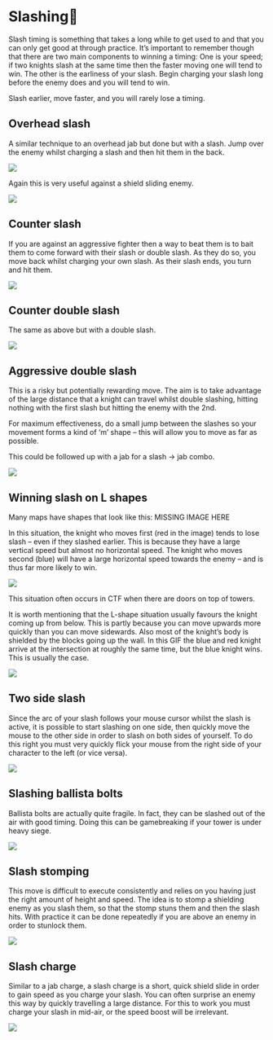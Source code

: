 # Slashing

Slash timing is something that takes a long while to get used to and that you can only get good at through practice. It's important to remember though that there are two main components to winning a timing:
One is your speed; if two knights slash at the same time then the faster moving one will tend to win.
The other is the earliness of your slash. Begin charging your slash long before the enemy does and you will tend to win.

Slash earlier, move faster, and you will rarely lose a timing.

## Overhead slash

A similar technique to an overhead jab but done but with a slash. Jump over the enemy whilst charging a slash and then hit them in the back.

![](http://i.giphy.com/26xBSe7Y1eW0LKtPO.gif)

Again this is very useful against a shield sliding enemy.

![](http://i.giphy.com/l0ExnnYPXH9582Onm.gif)

## Counter slash

If you are against an aggressive fighter then a way to beat them is to bait them to come forward with their slash or double slash. As they do so, you move back whilst charging your own slash. As their slash ends, you turn and hit them.

![](http://i.giphy.com/l0ExvRAtmZuXqaSOs.gif)

## Counter double slash

The same as above but with a double slash.

![](http://i.giphy.com/l0ExdZqvHWU2SyPh6.gif)

## Aggressive double slash

This is a risky but potentially rewarding move. The aim is to take advantage of the large distance that a knight can travel whilst double slashing, hitting nothing with the first slash but hitting the enemy with the 2nd.

For maximum effectiveness, do a small jump between the slashes so your movement forms a kind of ‘m’ shape – this will allow you to move as far as possible.

This could be followed up with a jab for a slash → jab combo.

![](http://i.giphy.com/l3q2QbtTBusj7EPGU.gif)

## Winning slash on L shapes

Many maps have shapes that look like this: MISSING IMAGE HERE

In this situation, the knight who moves first (red in the image) tends to lose slash – even if they slashed earlier. This is because they have a large vertical speed but almost no horizontal speed. The knight who moves second (blue) will have a large horizontal speed towards the enemy – and is thus far more likely to win.

![](http://i.giphy.com/d3mnrh3yLOFdkKC4.gif)

This situation often occurs in CTF when there are doors on top of towers.

It is worth mentioning that the L-shape situation usually favours the knight coming up from below. This is partly because you can move upwards more quickly than you can move sidewards. Also most of the knight's body is shielded by the blocks going up the wall. In this GIF the blue and red knight arrive at the intersection at roughly the same time, but the blue knight wins. This is usually the case.

![](http://i.giphy.com/26xBLpnBW9JY7UDyU.gif)

## Two side slash

Since the arc of your slash follows your mouse cursor whilst the slash is active, it is possible to start slashing on one side, then quickly move the mouse to the other side in order to slash on both sides of yourself. To do this right you must very quickly flick your mouse from the right side of your character to the left (or vice versa).

![](http://i.giphy.com/l0Exk4r05B6UBapeU.gif)

## Slashing ballista bolts

Ballista bolts are actually quite fragile. In fact, they can be slashed out of the air with good timing. Doing this can be gamebreaking if your tower is under heavy siege.

![](http://i.giphy.com/26xBLcRJsuNqbJ6eY.gif)

## Slash stomping

This move is difficult to execute consistently and relies on you having just the right amount of height and speed. The idea is to stomp a shielding enemy as you slash them, so that the stomp stuns them and then the slash hits. With practice it can be done repeatedly if you are above an enemy in order to stunlock them.

![](http://i.giphy.com/l0ExsBjXNbVtyCJlC.gif)

## Slash charge

Similar to a jab charge, a slash charge is a short, quick shield slide in order to gain speed as you charge your slash. You can often surprise an enemy this way by quickly travelling a large distance. For this to work you must charge your slash in mid-air, or the speed boost will be irrelevant.

![](http://i.giphy.com/26gsbuZ7fuInBNQ5i.gif)

